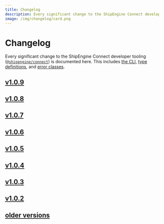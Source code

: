 ```yaml
---
title: Changelog
description: Every significant change to the ShipEngine Connect developer tooling is documented here
image: /img/changelog/card.png
---
```




Changelog
=================

Every significant change to the ShipEngine Connect developer tooling ([`@shipengine/connect`](https://www.npmjs.com/package/@shipengine/connect)) is documented here. This includes [the CLI](../docs/cli.mdx), [type definitions](../docs/typescript.mdx), and [error classes](../docs/error-handling.mdx#error-classes).

<div className={styles.changelog}>

## [v1.0.9](v1.0.9.mdx)

## [v1.0.8](v1.0.8.mdx)

## [v1.0.7](v1.0.7.mdx)

## [v1.0.6](v1.0.6.mdx)

## [v1.0.5](v1.0.5.mdx)

## [v1.0.4](v1.0.4.mdx)

## [v1.0.3](v1.0.3.mdx)

## [v1.0.2](v1.0.2.mdx)

## [older versions](v0.0.34.mdx)

</div>
